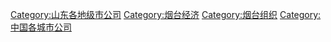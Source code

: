 [[Category:山东各地级市公司|Category:山东各地级市公司]]
[[Category:烟台经济|Category:烟台经济]]
[[Category:烟台组织|Category:烟台组织]]
[[Category:中国各城市公司|Category:中国各城市公司]]